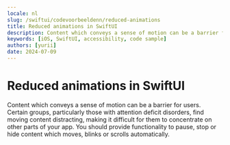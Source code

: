 ```yaml
---
locale: nl
slug: /swiftui/codevoorbeeldenn/reduced-animations
title: Reduced animations in SwiftUI
description: Content which conveys a sense of motion can be a barrier for users.
keywords: [iOS, SwiftUI, accessibility, code sample]
authors: [yurii]
date: 2024-07-09
---
```


# Reduced animations in SwiftUI

Content which conveys a sense of motion can be a barrier for users. Certain groups, particularly those with attention deficit disorders, find moving content distracting, making it difficult for them to concentrate on other parts of your app. You should provide functionality to pause, stop or hide content which moves, blinks or scrolls automatically.

<CodeSample id="screen-animations" framework="swiftui" locale="nl"/>
